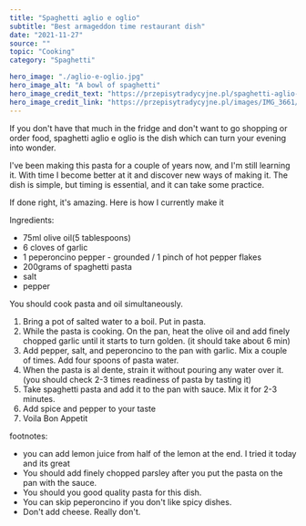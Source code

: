 ---
title: "Spaghetti aglio e oglio"
subtitle: "Best armageddon time restaurant dish" 
date: "2021-11-27"
source: ""
topic: "Cooking"
category: "Spaghetti"

hero_image: "./aglio-e-oglio.jpg"
hero_image_alt: "A bowl of spaghetti"
hero_image_credit_text: "https://przepisytradycyjne.pl/spaghetti-aglio-e-olio/"
hero_image_credit_link: "https://przepisytradycyjne.pl/images/IMG_3661/5b1210cf1b9bdbff1d0d835462c4aa6a.jpg"
---

If you don't have that much in the fridge and don't want to 
go shopping or order food, spaghetti aglio e oglio is
the dish which can turn your evening into wonder.

I've been making this pasta for a couple of years now, and 
I'm still learning it. With time I become better at it 
and discover new ways of making it. The dish is simple, but timing
is essential, and it can take some practice.

If done right, it's amazing. Here is how I currently make it

Ingredients:
- 75ml olive oil(5 tablespoons)
- 6 cloves of garlic
- 1 peperoncino pepper - grounded  / 1 pinch of hot pepper flakes 
- 200grams of spaghetti pasta
- salt 
- pepper


You should cook pasta and oil simultaneously.
1. Bring a pot of salted water to a boil. Put in pasta.
2. While the pasta is cooking. On the pan, heat the olive oil and 
add finely chopped garlic until it starts to turn golden. (it should take about 6 min)
3. Add pepper, salt, and peperoncino to the pan with garlic. Mix a couple of times. 
Add four spoons of pasta water. 
4. When the pasta is al dente, strain it without pouring any water over it.
(you should check 2-3 times readiness of pasta by tasting it)
5. Take spaghetti pasta and add it to the pan with sauce. Mix it for 2-3 minutes.
6. Add spice and pepper to your taste
7. Voila Bon Appetit





footnotes:
- you can add lemon juice from half of the lemon at the end. 
I tried it today and its great
- You should add finely chopped parsley after you put the 
pasta on the pan with the sauce.
- You should you good quality pasta for this dish.
- You can skip peperoncino if you don't like spicy dishes.
- Don't add cheese. Really don't.